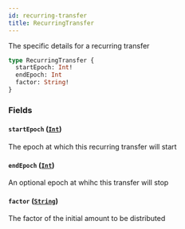 ```yaml
---
id: recurring-transfer
title: RecurringTransfer
---
```



The specific details for a recurring transfer

```graphql
type RecurringTransfer {
  startEpoch: Int!
  endEpoch: Int
  factor: String!
}
```


### Fields

#### `startEpoch` ([`Int`](/docs/graphql/scalars/int))

The epoch at which this recurring transfer will start


#### `endEpoch` ([`Int`](/docs/graphql/scalars/int))

An optional epoch at whihc this transfer will stop


#### `factor` ([`String`](/docs/graphql/scalars/string))

The factor of the initial amount to be distributed




